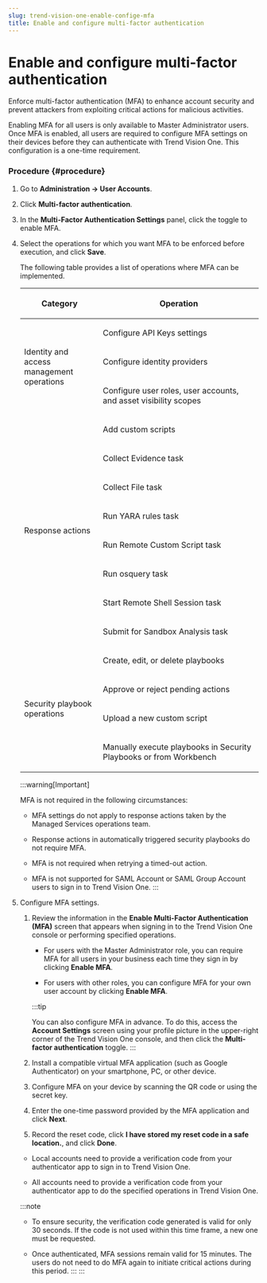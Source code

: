 ```yaml
---
slug: trend-vision-one-enable-confige-mfa
title: Enable and configure multi-factor authentication
---
```

# Enable and configure multi-factor authentication

Enforce multi-factor authentication (MFA) to enhance account security and prevent attackers from exploiting critical actions for malicious activities.

Enabling MFA for all users is only available to Master Administrator users. Once MFA is enabled, all users are required to configure MFA settings on their devices before they can authenticate with Trend Vision One. This configuration is a one-time requirement.

### Procedure {#procedure}

1.  Go to **Administration → User Accounts**.

2.  Click **Multi-factor authentication**.

3.  In the **Multi-Factor Authentication Settings** panel, click the toggle to enable MFA.

4.  Select the operations for which you want MFA to be enforced before execution, and click **Save**.

    The following table provides a list of operations where MFA can be implemented.

    <table>
    <colgroup>
    <col style="width: 33%" />
    <col style="width: 67%" />
    </colgroup>
    <thead>
    <tr>
    <th><p>Category</p></th>
    <th><p>Operation</p></th>
    </tr>
    </thead>
    <tbody>
    <tr>
    <td rowspan="3"><p>Identity and access management operations</p></td>
    <td><p>Configure API Keys settings</p></td>
    </tr>
    <tr>
    <td><p>Configure identity providers</p></td>
    </tr>
    <tr>
    <td><p>Configure user roles, user accounts, and asset visibility scopes</p></td>
    </tr>
    <tr>
    <td rowspan="8"><p>Response actions</p></td>
    <td><p>Add custom scripts</p></td>
    </tr>
    <tr>
    <td><p>Collect Evidence task</p></td>
    </tr>
    <tr>
    <td><p>Collect File task</p></td>
    </tr>
    <tr>
    <td><p>Run YARA rules task</p></td>
    </tr>
    <tr>
    <td><p>Run Remote Custom Script task</p></td>
    </tr>
    <tr>
    <td><p>Run osquery task</p></td>
    </tr>
    <tr>
    <td><p>Start Remote Shell Session task</p></td>
    </tr>
    <tr>
    <td><p>Submit for Sandbox Analysis task</p></td>
    </tr>
    <tr>
    <td rowspan="4"><p>Security playbook operations</p></td>
    <td><p>Create, edit, or delete playbooks</p></td>
    </tr>
    <tr>
    <td><p>Approve or reject pending actions</p></td>
    </tr>
    <tr>
    <td><p>Upload a new custom script</p></td>
    </tr>
    <tr>
    <td><p>Manually execute playbooks in Security Playbooks or from Workbench</p></td>
    </tr>
    </tbody>
    </table>

    :::warning[Important]

    MFA is not required in the following circumstances:

    - MFA settings do not apply to response actions taken by the Managed Services operations team.

    - Response actions in automatically triggered security playbooks do not require MFA.

    - MFA is not required when retrying a timed-out action.

    - MFA is not supported for SAML Account or SAML Group Account users to sign in to Trend Vision One.
    :::

5.  Configure MFA settings.

    1.  Review the information in the **Enable Multi-Factor Authentication (MFA)** screen that appears when signing in to the Trend Vision One console or performing specified operations.

        - For users with the Master Administrator role, you can require MFA for all users in your business each time they sign in by clicking **Enable MFA**.

        - For users with other roles, you can configure MFA for your own user account by clicking **Enable MFA**.

        :::tip

        You can also configure MFA in advance. To do this, access the **Account Settings** screen using your profile picture in the upper-right corner of the Trend Vision One console, and then click the **Multi-factor authentication** toggle.
        :::

    2.  Install a compatible virtual MFA application (such as Google Authenticator) on your smartphone, PC, or other device.

    3.  Configure MFA on your device by scanning the QR code or using the secret key.

    4.  Enter the one-time password provided by the MFA application and click **Next**.

    5.  Record the reset code, click **I have stored my reset code in a safe location.**, and click **Done**.

    - Local accounts need to provide a verification code from your authenticator app to sign in to Trend Vision One.

    - All accounts need to provide a verification code from your authenticator app to do the specified operations in Trend Vision One.

    :::note

    - To ensure security, the verification code generated is valid for only 30 seconds. If the code is not used within this time frame, a new one must be requested.

    - Once authenticated, MFA sessions remain valid for 15 minutes. The users do not need to do MFA again to initiate critical actions during this period.
    :::
:::
